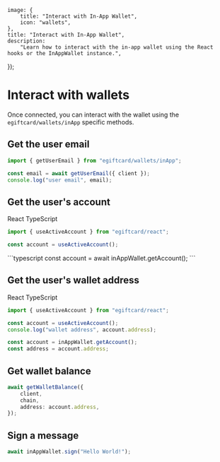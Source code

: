 
	image: {
		title: "Interact with In-App Wallet",
		icon: "wallets",
	},
	title: "Interact with In-App Wallet",
	description:
		"Learn how to interact with the in-app wallet using the React hooks or the InAppWallet instance.",
});

# Interact with wallets

Once connected, you can interact with the wallet using the `egiftcard/wallets/inApp` specific methods.

## Get the user email

```typescript
import { getUserEmail } from "egiftcard/wallets/inApp";

const email = await getUserEmail({ client });
console.log("user email", email);
```

## Get the user's account

<Tabs defaultValue="react">

<TabsList>
	<TabsTrigger value="react">React</TabsTrigger>
	<TabsTrigger value="typecsript">TypeScript</TabsTrigger>
</TabsList>

<TabsContent value="react">

```typescript
import { useActiveAccount } from "egiftcard/react";

const account = useActiveAccount();
```

</TabsContent>

<TabsContent value="typecsript">
```typescript
const account = await inAppWallet.getAccount();
```

</TabsContent>

</Tabs>

## Get the user's wallet address

<Tabs defaultValue="react">

<TabsList>
	<TabsTrigger value="react">React</TabsTrigger>
	<TabsTrigger value="typecsript">TypeScript</TabsTrigger>
</TabsList>

<TabsContent value="react">

```typescript
import { useActiveAccount } from "egiftcard/react";

const account = useActiveAccount();
console.log("wallet address", account.address);
```

</TabsContent>

<TabsContent value="typecsript">

```typescript
const account = inAppWallet.getAccount();
const address = account.address;
```

</TabsContent>

</Tabs>

## Get wallet balance

```typescript
await getWalletBalance({
	client,
	chain,
	address: account.address,
});
```

## Sign a message

```typescript
await inAppWallet.sign("Hello World!");
```
